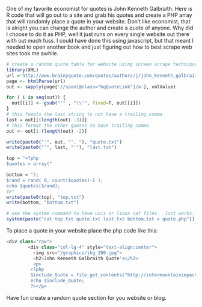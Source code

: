One of my favorite economist for quotes is John Kenneth Galbraith.  Here is R code that will go out to a site and grab his quotes and create a PHP array that will randomly place a quote in your website.  Don't like economist, that is alright you can change the author and create a quote of anyone.  Why did I choose to do it as PHP, well it just runs on every single website out there with out much fuss.  I could have done this using javascript, but that meant I needed to open another book and just figuring out how to best scrape web sites took me awhile.  
```r

# create a random quote table for website using screen scrape techniques and R
library(XML)
url ='http://www.brainyquote.com/quotes/authors/j/john_kenneth_galbraith.html'
page <- htmlParse(url)
out <- sapply(page['//span[@class="bqQuoteLink"]/a'], xmlValue)

for ( i in seq(out)) {
  out[[i]] <- gsub("'" , "\\'", fixed=T, out[[i]])
}
# this fomats the last string to not have a trailing comma
last = out[[(length(out) -3)]]
# this format the other quotes to have trailing comma
out <- out[1:(length(out) -2)]

write(paste0("'", out, "', "), "quote.txt")
write(paste0("'", last, "'"), "last.txt")

top = "<?php 
$quotes = array("

bottom = ");
$rand = rand( 0, count($quotes)-1 );
echo $quotes[$rand];
?>"
write(paste0(top), "top.txt")
write(bottom, "bottom.txt")

# use the system command to have unix or linux cat files.  Just works.
system(paste("cat top.txt quote.txt last.txt bottom.txt > quote.php"))
```

To place a quote in your website place the php code like this:
```php
<div class="row">
        <div class="col-lg-4" style="text-align:center">
          <img src="/graphics/jkg_200.jpg">
          <h2>John Kenneth Galbraith Quote's</h2>
          <p>
         <?php 
         $include_Quote = file_get_contents("http://intermountainimpact.org/includes/quote json.php"); 
         echo $include_Quote;
         ?></p>
```
Have fun create a random quote section for you website or blog.




